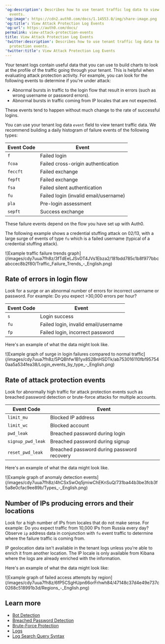 ---
'og:description': Describes how to use tenant traffic log data to view attack protection
  events.
'og:image': https://cdn2.auth0.com/docs/1.14553.0/img/share-image.png
'og:title': View Attack Protection Log Events
'og:url': https://auth0.com/docs/
permalink: view-attack-protection-events
title: View Attack Protection Log Events
'twitter:description': Describes how to use tenant traffic log data to view attack
  protection events.
'twitter:title': View Attack Protection Log Events
---
Your tenant logs contain useful data that you can use to build charts to look at the profile of the traffic going through your tenant. This is helpful when evaluating <Tooltip tip="Attack Protection: Features that Auth0 provides to detect and mitigate attacks, including brute-force protection, suspicious IP throttling, breached password detection, bot detection, and adaptive multi-factor authentication." cta="View Glossary" href="/docs/glossary?term=attack+protection">attack protection</Tooltip> activity. For example, you can look for the following events to determine if you're under attack:

* Abnormal bursts in traffic to the login flow that result in errors (such as wrong username or password errors).
* Abnormal bursts in traffic coming from IP locales that are not expected.

These events tend to happen without much change to the rate of successful logins.

You can use your tenant log data `event` field to view tenant traffic data. We recommend building a daily histogram of failure events of the following types:

<table class="table"><thead>
<tr>
<th><strong>Event Code</strong></th>
<th><strong>Event</strong></th>
</tr>
</thead>
<tbody>
<tr>
<td><code>f</code></td>
<td>Failed login</td>
</tr>
<tr>
<td><code>fcoa</code></td>
<td>Failed cross-origin authentication</td>
</tr>
<tr>
<td><code>feccft</code></td>
<td>Failed exchange</td>
</tr>
<tr>
<td><code>fepft</code></td>
<td>Failed exchange</td>
</tr>
<tr>
<td><code>fsa</code></td>
<td>Failed silent authentication</td>
</tr>
<tr>
<td><code>fu</code></td>
<td>Failed login (invalid email/username)</td>
</tr>
<tr>
<td><code>pla</code></td>
<td>Pre-login assessment</td>
</tr>
<tr>
<td><code>sepft</code></td>
<td>Success exchange</td>
</tr>
</tbody>
</table>

These failure events depend on the flow you have set up with Auth0.

The following example shows a credential stuffing attack on 02/13, with a large surge of events of type `fu` which is a failed username (typical of a credential stuffing attack).

<Frame>![Example traffic failure trends graph](/images/cdy7uua7fh8z/3fTdEeLJSvDT4JVs1Ebza2/181bdd785c1b8f977bbcabccec8b2f80/Traffic_Failure_Trends_-_English.png)</Frame>

## Rate of errors in login flow

Look for a surge or an abnormal number of errors for incorrect username or password. For example: Do you expect >30,000 errors per hour?

<table class="table"><thead>
<tr>
<th>Event Code</th>
<th>Event</th>
</tr>
</thead>
<tbody>
<tr>
<td><code>s</code></td>
<td>Login success</td>
</tr>
<tr>
<td><code>fu</code></td>
<td>Failed login, invalid email/username</td>
</tr>
<tr>
<td><code>fp</code></td>
<td>Failed login, incorrect password</td>
</tr>
</tbody>
</table>

Here's an example of what the data might look like.

<Frame>![Example graph of surge in login failures compared to normal traffic](/images/cdy7uua7fh8z/5PQBhfw1B1yx8S2BnHSDTk/ab753016110fbf957540aa5a534fea38/Login_events_by_type_-_English.png)</Frame>

## Rate of attack protection events

Look for abnormally high traffic for attack protection events such as <Tooltip tip="Breached Password Detection: Form of attack protection in which Auth0 notifies your users if they use a username/password combination that has been compromised in a data leak on a third-party website or app." cta="View Glossary" href="/docs/glossary?term=breached+password+detection">breached password detection</Tooltip> or brute-force attacks for multiple accounts.

<table class="table"><thead>
<tr>
<th>Event Code</th>
<th>Event</th>
</tr>
</thead>
<tbody>
<tr>
<td><code>limit_mu</code></td>
<td>Blocked IP address</td>
</tr>
<tr>
<td><code>limit_wc</code></td>
<td>Blocked account</td>
</tr>
<tr>
<td><code>pwd_leak</code></td>
<td>Breached password during login</td>
</tr>
<tr>
<td><code>signup_pwd_leak</code></td>
<td>Breached password during signup</td>
</tr>
<tr>
<td><code>reset_pwd_leak</code></td>
<td>Breached password during password recovery</td>
</tr>
</tbody>
</table>

Here's an example of what the data might look like.

<Frame>![Example graph of anomaly detection events](/images/cdy7uua7fh8z/4hCSxSwOq5jmiwChEKnSuQ/731ba44b3be3fcb3f5a8e0cfac9ee89b/Types_-_English.png)</Frame>

## Number of IPs producing errors and their locations

Look for a high number of IPs from locales that do not make sense. For example: Do you expect traffic from 10,000 IPs from Russia every day? Observe `ip` address data in conjunction with `fu` event traffic to determine where the failure traffic is coming from.

IP geolocation data isn't available in the tenant logs unless you're able to enrich it from another location. The IP locale is only available from Kibana where the logs are already enriched with the information.

Here's an example of what the data might look like:

<Frame>![Example graph of failed access attempts by region](/images/cdy7uua7fh8z/6fP5CSgHUpn66orFrhwh84/47148c37d4e49e737c0268c518991b3d/Regions_-_English.png)</Frame>

## Learn more

* [Bot Detection](/docs/secure/attack-protection/bot-detection)
* [Breached Password Detection](/docs/secure/attack-protection/breached-password-detection)
* [Brute-Force Protection](/docs/secure/attack-protection/brute-force-protection)
* [Logs](/docs/deploy-monitor/logs)
* [Log Search Query Syntax](/docs/deploy-monitor/logs/log-search-query-syntax)